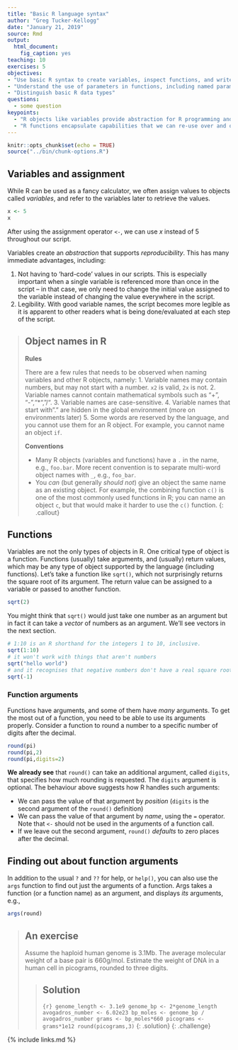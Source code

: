 ```yaml
---
title: "Basic R language syntax"
author: "Greg Tucker-Kellogg"
date: "January 21, 2019"
source: Rmd
output: 
  html_document:
    fig_caption: yes
teaching: 10
exercises: 5
objectives:
- "Use basic R syntax to create variables, inspect functions, and write functions"
- "Understand the use of parameters in functions, including named parameters and default parameters"
- "Distinguish basic R data types"
questions:
  - some question
keypoints:
  - "R objects like variables provide abstraction for R programming and data analysis"
  - "R functions encapsulate capabilities that we can re-use over and over with different input   provided as arguments. "
---
```


```r
knitr::opts_chunk$set(echo = TRUE)
source("../bin/chunk-options.R")
```

## Variables and assignment

While R can be used as a fancy calculator, we often assign values to objects called *variables*, and refer to the variables later to retrieve the values.

```r
x <- 5
x
```

After using the assignment operator `<-`, we can  use *x* instead of 5 throughout our script. 

Variables create an *abstraction* that supports *reproducibility*. This has many immediate advantages, including: 

1. Not having to 'hard-code' values in our scripts. This is especially important when a
   single variable is referenced more than once in the script -- in that case, we only
   need to change the initial value assigned to the variable instead of changing the value
   everywhere in the script.
2. Legibility. With good variable names, the script becomes more legible as it is apparent
   to other readers what is being done/evaluated at each step of the script.

> ## Object names in R
>
> **Rules**
> 
> There are a few rules that needs to be observed when naming variables and other R objects, namely:
> 1. Variable names may contain numbers, but may not start with a number. `x2` is valid, `2x` is not.
> 2. Variable names cannot contain mathematical symbols such as "+", "-","*", "/".
> 3. Variable names are case-sensitive.
> 4. Variable names that start with "." are hidden in the global environment (more on environments later)
> 5. Some words are reserved by the language, and you cannot use them for an R object. For example, you cannot name an object `if`.
>
> **Conventions**
> 
> - Many R objects (variables and functions) have a `.` in the name, e.g., `foo.bar`. More recent convention is to separate multi-word object names with `_`, e.g., `foo_bar`.
> - You *can* (but generally *should not*) give an object the same name as an existing object. For example, the combining function `c()` is one of the most commonly used functions in R; you can name an object `c`, but that would make it harder to use the `c()` function.
{: .callout}

## Functions

Variables are not the only types of objects in R. One critical type of object is a function. Functions (usually) take arguments, and (usually) return values, which may be any type of object supported by the language (including functions). Let's take a function like `sqrt()`, which not surprisingly returns the square root of its argument.  The return value can be assigned to a variable or passed to another function.

```r
sqrt(2)
```

You might think that `sqrt()` would just take one number as an argument but in fact it can take a *vector* of numbers as an argument. We'll see vectors in the next section.

```r
# 1:10 is an R shorthand for the integers 1 to 10, inclusive.
sqrt(1:10)
# it won't work with things that aren't numbers
sqrt("hello world")
# and it recognises that negative numbers don't have a real square root.
sqrt(-1)
```

### Function arguments

Functions have arguments, and some of them have *many* arguments. To get the most out of a function, you need to be able to use its arguments properly.  Consider a function to round a number to a specific number of digits after the decimal.

```r
round(pi)
round(pi,2)
round(pi,digits=2)
```

**We already see** that `round()` can take an additional argument, called `digits`, that specifies how much rounding is requested.  The `digits` argument is optional. The behaviour above suggests how R handles such arguments:

- We can pass the value of that argument by *position* (`digits` is the second argument of the `round()` definition)
- We can pass the value of that argument by *name*, using the `=` operator.  Note that `<-` should not be used in the arguments of a function call.
- If we leave out the second argument, `round()` *defaults* to zero places after the decimal.

## Finding out about function arguments

In addition to the usual `?` and `??` for help, or `help()`, you can also use the `args` function to find out just the arguments of a function. Args takes a function (or a function name) as an argument, and displays *its* arguments, e.g., 

```r
args(round)
```

> ## An exercise
>
> Assume the haploid human genome is 3.1Mb. The average molecular weight of a base pair is 660g/mol.  Estimate the weight of DNA in a human cell in picograms, rounded to three digits.
>
> > ## Solution
> >
> >
> > ```{r}
> > genome_length <- 3.1e9
> > genome_bp <- 2*genome_length
> > avogadros_number <- 6.02e23
> > bp_moles <- genome_bp / avogadros_number
> > grams <- bp_moles*660
> > picograms <- grams*1e12
> > round(picograms,3)
> > ```
> {: .solution}
{: .challenge}




{% include links.md %}

